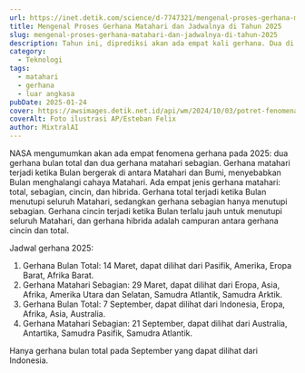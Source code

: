 ```yaml
---
url: https://inet.detik.com/science/d-7747321/mengenal-proses-gerhana-matahari-dan-jadwalnya-di-tahun-2025
title: Mengenal Proses Gerhana Matahari dan Jadwalnya di Tahun 2025
slug: mengenal-proses-gerhana-matahari-dan-jadwalnya-di-tahun-2025
description: Tahun ini, diprediksi akan ada empat kali gerhana. Dua di antaranya gerhana matahari. Simak penjelasan serta jadwalnya berikut ini.
category:
  - Teknologi
tags:
  - matahari
  - gerhana
  - luar angkasa
pubDate: 2025-01-24
cover: https://awsimages.detik.net.id/api/wm/2024/10/03/potret-fenomena-gerhana-matahari-cincin-di-langit-chile-argentina-3_169.jpeg?wid=54&w=650&v=1&t=jpeg
coverAlt: Foto ilustrasi AP/Esteban Felix
author: MixtralAI
---
```

NASA mengumumkan akan ada empat fenomena gerhana pada 2025: dua gerhana bulan total dan dua gerhana matahari sebagian. Gerhana matahari terjadi ketika Bulan bergerak di antara Matahari dan Bumi, menyebabkan Bulan menghalangi cahaya Matahari. Ada empat jenis gerhana matahari: total, sebagian, cincin, dan hibrida. Gerhana total terjadi ketika Bulan menutupi seluruh Matahari, sedangkan gerhana sebagian hanya menutupi sebagian. Gerhana cincin terjadi ketika Bulan terlalu jauh untuk menutupi seluruh Matahari, dan gerhana hibrida adalah campuran antara gerhana cincin dan total.

Jadwal gerhana 2025:
1. Gerhana Bulan Total: 14 Maret, dapat dilihat dari Pasifik, Amerika, Eropa Barat, Afrika Barat.
2. Gerhana Matahari Sebagian: 29 Maret, dapat dilihat dari Eropa, Asia, Afrika, Amerika Utara dan Selatan, Samudra Atlantik, Samudra Arktik.
3. Gerhana Bulan Total: 7 September, dapat dilihat dari Indonesia, Eropa, Afrika, Asia, Australia.
4. Gerhana Matahari Sebagian: 21 September, dapat dilihat dari Australia, Antartika, Samudra Pasifik, Samudra Atlantik.

Hanya gerhana bulan total pada September yang dapat dilihat dari Indonesia.
